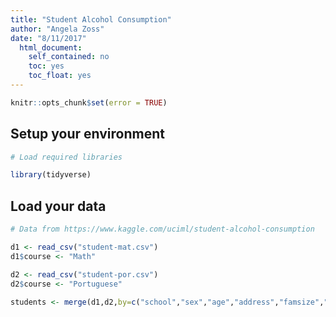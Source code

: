 ```yaml
---
title: "Student Alcohol Consumption"
author: "Angela Zoss"
date: "8/11/2017"
  html_document:
    self_contained: no
    toc: yes
    toc_float: yes
---
```


```r
knitr::opts_chunk$set(error = TRUE)
```

## Setup your environment

```r

# Load required libraries

library(tidyverse)

```

## Load your data

```r

# Data from https://www.kaggle.com/uciml/student-alcohol-consumption

d1 <- read_csv("student-mat.csv")
d1$course <- "Math"

d2 <- read_csv("student-por.csv")
d2$course <- "Portuguese"

students <- merge(d1,d2,by=c("school","sex","age","address","famsize","Pstatus","Medu","Fedu","Mjob","Fjob","reason","nursery","internet"))

```
